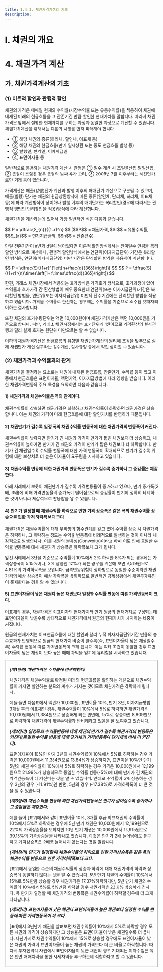 ```yaml
---
title: 1.4.1. 채권가격계산의 기초
description:
---
```


# Ⅰ. 채권의 개요
# 4. 채권가격 계산

## 가. 채권가격계산의 기초

### (1) 이론적 할인과 관행적 할인

채권의 가격은 매매일 현재의 수익률(시장수익률 또는 유통수익률)을 적용하여 채권에 내재된 미래의 현금흐름을 그 잔존기간 만큼 할인한 현재가치를 말합니다. 따라서 채권가격은 앞에서 설명한 현재가치를 구하는 과정과 동일한 과정으로 계산할 수 있습니다. 채권가격계산을 위해서는 다음의 사항을 먼저 파악해야 합니다.

* ① 해당 채권의 종류(복리채, 할인채, 이표채 등)
* ② 해당 채권의 현금흐름(만기 일시상환 또는 중도 현금흐름 발생 등)
* ③ 발행일, 만기일, 이자지급일
* ④ 표면이자율 등

일반적으로 통용되는 채권가격 계산 시 관행은 ① 일수 계산 시 초일불산입 말일산입, ② 윤달이 포함된 경우 윤달의 날짜 추가 고려, ③ 2005년 7월 이후부터는 세전단가로만 거래 등이 있습니다.

가격계산은 매출(발행)단가 계산과 발행 이후의 매매단가 계산으로 구분될 수 있으며, 매출(발행) 단가는 채권의 원금상환방식에 따른 종류(할인채, 단리채, 복리채, 이표채 등)에 따라 계산방식이 상이하나 발행 이후의 매매단가는 복리할인(경우에 따라서는 관행적 방법인 단리할인을 적용)방식에 따라 계산합니다.

채권가격을 계산하는데 있어서 가장 일반적인 식은 다음과 같습니다.

<GMath>
    $$ P = \dfrac{S_{n}}{(1+r)^n} $$
<Cmt>($$P$$ = 채권가격, $$r$$ = 유통수익률, $$S_{n}$$ = 만기지급금액, $$n$$ = 잔존년수)</Cmt>
</GMath>

만일 잔존기간이 n년과 d일이 남아있다면 이론적 할인방식에서는 잔여일수 만큼을 복리할인 방식으로 계산하나, 관행적 할인방식에서는 연단위(이자지급단위) 기간은 복리할인 방식을, 연단위(이자지급단위) 미만 기간은 단리할인 방식을 사용하여 계산합니다.

<GMath title="① 이론적 할인 방식">
    $$ P = \dfrac{S}{(1+r)^{\left[n+\frac{d}{365}\right]}} $$
</GMath>
<GMath title="② 관행적 할인 방식">
    $$ P = \dfrac{S}{(1+r)^{n}\times\left[1+r\times\dfrac{d}{365}\right]} $$
</GMath>

한편, 거래소 채권시장에서 적용되는 호가방식은 가격호가 방식으로, 호가과정에 있어 수익률과 호가가격 간 환산방법이 매우 중요한데 연단위(또는 이자지급단위)기간은 복리할인 방법을, 연단위(또는 이자지급단위) 미만의 단수기간에는 단리할인 방법을 적용하고 있습니다. 가격을 수익률로 환산하는 경우에는 수익률을 기준으로 소수점 넷째자리 이하는 절사<GTooltipIcon desc="한국거래소 유가증권시장 업무규정 제12조 및 동 규정 시행세칙 제16조" severity="success" icon="pi pi-exclamation-circle"/>합니다.

또한 채권의 호가수량단위는 액면 10,000원<GTooltipIcon desc="한국거래소 유가증권시장 업무규정 제45조 및 동 규정 시행세칙 제65조" severity="success" icon="pi pi-exclamation-circle"/>이며 채권가격계산은 액면 10,000원을 기준으로 합니다. 다만, 거래소 채권시장에서는 호가단위가 1원이므로 가격환산의 절사관행과 달리 실제 호가는 원단위 미만으로는 할 수 없습니다.

이하의 채권가격계산은 현금흐름의 유형별 채권단가계산의 원리에 초점을 맞추므로 실제 채권단가 계산 실무와는 일수계산, 절사규정 등에서 약간 상이할 수 있습니다.

### (2) 채권가격과 수익률과의 관계

채권가격을 결정하는 요소로는 채권에 내재된 현금흐름, 잔존만기, 수익률 등이 있고 이 중에서 현금흐름은 표면이자율, 액면가액, 이자지급방법에 따라 영향을 받습니다<GTooltipIcon desc="채권가격과 이러한 요소들과의 관계에 관한 일반원리를 맬킬(B.G. Malkiel)의 채권가격정리라 함(하단의 [참 고] B.G. Malkiel의 가격정리(Bond Price Theorem) 참고)" severity="info"/>. 이러한 채권가격변동의 주요 특성을 요약하면 다음과 같습니다.

#### 1) 채권가격과 채권수익률은 역의 관계이다.

채권수익률이 상승하면 채권가격은 하락하고 채권수익률이 하락하면 채권가격은 상승합니다. 이는 채권의 가격이 미래 현금흐름에 대한 할인가치를 반영하기 때문입니다.

#### 2) 채권만기가 길수록 일정 폭의 채권수익률 변동폭에 대한 채권가격의 변동폭이 커진다.

채권수익률이 낮아지면 만기가 긴 채권의 가격이 만기가 짧은 채권보다 더 상승하고, 채권수익률이 높아지면 만기가 긴 채권의 가격이 만기가 짧은 채권보다 더 하락합니다. 만기가 긴 채권일수록 수익률 변동폭에 대한 가격 변동폭이 확대되므로 만기가 길수록 위험에 대한 보상치로 더 높은 이자율이 요구됨을 시사하고 있습니다.

<Card title="<만기구조와 채권가격 변동폭>">
<GCenterImg src="/bm/140_1_pic.jpg" width="400" />
</Card>

#### 3) 채권수익률 변동에 의한 채권가격 변동폭은 만기가 길수록 증가하나 그 증감률은 체감한다.

아래 사례에서 보듯이 채권만기가 길수록 가격변동율이 증가하고 있으나, 만기 증가폭(2배, 3배)에 비해 가격변동율의 증가폭이 떨어짐으로써 증감률이 만기에 정확히 비례하는 것이 아니라 체감적으로 반응함을 알 수 있습니다.

<Card title="<수익률 변동에 따른 채권가격 변동>">
<GCenterImg src="/bm/140_2_tab.jpg" width="500" />
</Card>

#### 4) 만기가 일정할 때 채권수익률 하락으로 인한 가격 상승폭은 같은 폭의 채권수익률 상승으로 인한 가격 하락폭보다 크다.

채권가격은 채권수익률에 대해 우하향의 함수관계를 갖고 있어 수익률 상승 시 채권가격은 하락하나, 그 하락하는 정도는 수익률 변동폭에 비례적으로 발생하는 것이 아니라 체감적으로 발생합니다. 이를 채권의 볼록성(Convexity)이라고 하며 이로 인해 동일한 수익률 변동폭에 대해 채권가격 상승폭은 하락폭보다 크게 됩니다.

앞선 사례에서 3년물 기준으로 수익률이 10%에서 2% 하락한 8%가 되는 경우에는 가격상승폭이 5.15%이나, 2% 상승한 12%가 되는 경우를 계산해 보면 9,519원으로 4.81%의 가격하락폭을 보입니다. 금리변동위험이 상하방으로 동일한 수준이라면 채권가격의 예상 상승폭이 예상 하락폭을 상회하므로 일반적인 경제상황에서 채권투자유인이 존재한다는 것을 알 수 있습니다.

<Card title="<채권의 볼록성과 가격변동폭>">
<GCenterImg src="/bm/140_3_pic.jpg" width="400" />
</Card>

#### 5) 표면이자율이 낮은 채권이 높은 채권보다 일정한 수익률 변동에 따른 가격변동폭이 크다.

이표채의 경우, 채권가격은 이표이자의 현재가치와 만기 원금의 현재가치로 구성되는데 표면이자율이 낮을수록 상대적으로 채권가격에서 원금의 현재가치가 차지하는 비중이 커집니다.

원금의 현재가치는 이표현금흐름에 대한 할인과 달리 누적 이자지급단위기간 만큼의 승수효과가 반영되므로 원금의 현재가치 비중이 클수록(즉, 표면이자율이 낮은 채권일수록) 수익률 변동에 따른 가격변동폭이 크게 됩니다. 이는 여타 조건이 동일한 경우 표면이자율이 낮은 채권이 보다 높은 매매 차익을 얻기에 유리함을 시사하고 있습니다.


<Fieldset legend = "[참 고] 1. B.G. Malkiel의 가격정리(Bond price Theorem)" toggleable>

***(제1정리) 채권가격은 수익률에 반비례한다.***

채권가격은 채권수익률로 확정된 미래의 현금흐름을 할인하는 개념으로 채권수익률이 커지면 할인하는 분모의 계수가 커지는 것이므로 채권가격은 하락하게 됩니다.

예들 들면 다음표에서 액면가 10,000원, 표면이율 10%, 만기 3년, 이자지급방법 3개월 후급 이표채인 경우, 채권수익률이 10%에서 5%로 하락하면 채권가격은 10,000원에서 11,384원으로 상승하게 되는 반면에, 15%로 상승하면 8,809원으로 하락하여 채권가격이 채권수익률과 반비례하고 있음을 잘 보여주고 있습니다.

<GCenterImg src="/bm/140_12_tab.jpg" caption="표 1. 채권수익률, 표면이율, 만기와 채권가격의 관계" />

***(제2정리) 일정폭의 수익률변동에 대해 채권의 만기가 길수록 채권가격의 변동폭은 커진다(동일한 수익률 변동에 대해 장기채의 가격변동폭이 단기채에 비해 더 커진다).***

표면이자율이 10%인 만기 3년의 채권수익률이 10%에서 5%로 하락하는 경우 가격은 10,000원에서 11,384원으로 13.84%가 상승하지만, 표면이율 10%인 만기 5년의 채권 수익률이 10%에서 5%로 하락하는 경우 가격은 10,000원에서 12,199원으로 21.99%가 상승하므로 동일한 수익률 변동(-5%)에 대해 만기가 긴 채권의 가격변동폭이 더 커진다는 것을 알 수 있습니다. 반대로 수익률이 5% 상승하는 경우 3년의 경우 (-11.91%)인 반면, 5년의 경우 (-17.38%)로 가격하락폭이 더 큰 것을 알 수 있습니다. 

***(제3정리) 채권수익률 변동에 의한 채권가격변동폭은 만기가 길어질수록 증가하나 그 증감율은 체감한다.***

예를 들어 [표2]에서와 같이 표면이율 10%, 3개월 후급 이표채권의 수익률이 10%에서 5%로 하락하는 경우에 5년 만기 채권은 10,000원에서 12,199원으로 22%의 가격상승율을 보이지만 10년 만기 채권은 10,000원에서 13,915원으로 39.16%의 가격상승율을 나타내고 있습니다. 이것은 만기가 2배 늘어남에도 불구하고 가격상승폭은 2배로 늘어나지 않는다는 것을 말합니다. 

<GCenterImg src="/bm/140_13_tab.jpg" caption="표 2. 만기 및 채권수익률 변동에 따른 채권가격 변동추이(표면이율 10%, 3개월 후급 이표채)" />

***(제4정리) 만기가 일정할 때 채권수익률의 하락으로 인한 가격상승폭은 같은 폭의 채권수익률 변동으로 인한 가격하락폭보다 크다.***

[표2]에서 동일한 수준의 채권수익률의 상승과 하락에 대해 채권가격의 하락과 상승폭이 동일하지 않다는 것을 알 수 있습니다. 5년 만기 채권의 수익률이 10%에서 15%로 5%만큼 상승할 경우 채권가격은 17.37%하락하지만, 5년 만기 채권의 수익률이 10%에서 5%로 5%만큼 하락할 경우 채권가격은 22.0% 상승하게 됩니다. 즉 만기가 일정할 때 채권가격의 변동폭은 채권수익률이 하락할 경우에 더 크게 나타납니다.

***(제5정리) 표면이자율이 낮은 채권이 표면이자율이 높은 채권보다 일정한 수익률 변동에 따른 가격변동폭이 더 크다.***

[표1]에서 3년만기 채권을 살펴보면 채권수익률이 10%에서 5%로 하락할 경우 모든 채권의 가격이 상승하지만 그 상승율은 표면이자율이 낮은 채권일수록 더 큽니다. 마찬가지로 채권수익률이 10%에서 15%로 상승할 경우에도 표면이자율이 낮은 채권의 가격이 표면이자율이 높은 채권의 가격보다 더 큰 비율로 하락합니다. 따라서 투자전략적 차원에서 표면이자율이 낮은 채권의 경우 기대되는 이자수입은 적은 반면 매매차익을 통한 시세차익을 추구하는데 적합하다고 할 수 있습니다.

</Fieldset>
